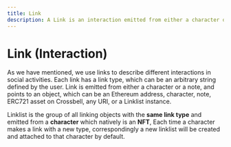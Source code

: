 ```yaml
---
title: Link
description: A Link is an interaction emitted from either a character or a note, which points to an object such as an Ethereum address, character, note, ERC721 asset, URI, or a Linklist instance, and each Linklist is a group of all linking objects with the same link type.
---
```


# Link (Interaction)

As we have mentioned, we use links to describe different interactions in social activities. Each link has a link type, which can be an arbitrary string defined by the user. Link is emitted from either a character or a note, and points to an object, which can be an Ethereum address, character, note, ERC721 asset on Crossbell, any URI, or a Linklist instance.

Linklist is the group of all linking objects with the **same link type** and emitted from a **character** which natively is an **NFT**, Each time a character makes a link with a new type, correspondingly a new linklist will be created and attached to that character by default.

